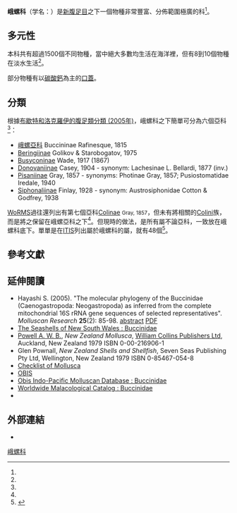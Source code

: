 {{Automatic taxobox 
| image = Penion maximus (Tryon, 1881).jpg
| image_caption = ''[[Penion_cuvieranus_cuvieranus|Penion cuvieranus cuvieranus]]''
| taxon = Buccinidae
| authority = [[Constantine_Samuel_Rafinesque|Rafinesque]], 1815
| type_genus= ''[[Buccinum|Buccinum]]''
| type_genus_authority = [[Carl_Linnaeus|Linnaeus]], 1758
| subdivision_ranks = [[屬_(生物)|屬]]及[[種_(生物)|種]]
| subdivision = [[#屬|見內文]]
| diversity_ref = <ref name="Strong 2008"/>
| diversity_link = #多元性
| diversity = 見內文
| synonyms_ref = <ref name="WoRMS_149" />
| synonyms = 
* Cominellidae
* Donovaniinae
* Neptuneidae <small>Stimpson, 1865</small><ref name="ITIS" />
}}

'''峨螺科'''（学名：{{lang|la|Buccinidae}}）是[[新腹足目|新腹足目]]之下一個物種非常豐富、分佈範圍極廣的科<ref name="WoRMS_149"/>。

==多元性==
本科共有超過1500個不同物種，當中絕大多數均生活在海洋裡，但有8到10個物種在淡水生活<ref name="Strong 2008"/>。

部分物種有以[[碳酸鈣|碳酸鈣]]為主的[[螺厣|口蓋]]。

==分類==
根據[[布歇特和洛克羅伊的腹足類分類_(2005年)|布歇特和洛克羅伊的腹足類分類 (2005年)]]，峨螺科之下簡單可分為六個亞科<ref name="Bouchet 2005"/>：
* [[峨螺亞科|峨螺亞科]] Buccininae Rafinesque, 1815
* [[Beringiinae|Beringiinae]] Golikov & Starobogatov, 1975
* [[Busyconinae|Busyconinae]] Wade, 1917 (1867)
* [[Donovaniinae|Donovaniinae]] Casey, 1904 - synonym: Lachesinae L. Bellardi, 1877 (inv.)
* [[Pisaniinae|Pisaniinae]] Gray, 1857 - synonyms: Photinae Gray, 1857; Pusiostomatidae Iredale, 1940
* [[Siphonaliinae|Siphonaliinae]] Finlay, 1928 - synonym: Austrosiphonidae Cotton & Godfrey, 1938

[[WoRMS|WoRMS]]過往還列出有第七個亞科[[Colinae|Colinae]] <small>Gray, 1857</small>，但未有將相關的[[Colini|Colini]]族，而是將之保留在峨螺亞科之下<ref name="WoRMS_149"/>。但現時的做法，是所有屬不論亞科，一致放在峨螺科底下。單單是在[[ITIS|ITIS]]列出屬於峨螺科的屬，就有48個<ref name="ITIS">{{ITIS |id=73726 |taxon=Buccinidae |authority=}}</ref>。

==參考文獻==
{{Reflist |refs=
<ref name="Bouchet 2005">{{Bouchet 2005}}</ref>
<ref name="Strong 2008">Strong E. E., Gargominy O., [[Winston_Ponder|Ponder W. F.]] & Bouchet P. (2008). "Global Diversity of Gastropods (Gastropoda; Mollusca) in Freshwater". ''[[Hydrobiologia|Hydrobiologia]]'' 595: 149-166. {{hdl|10088/7390}} {{doi|10.1007/s10750-007-9012-6}}.</ref>
<ref name="WoRMS_149">{{cite WoRMS
 |id=149 |authorlink=WoRMS 
 |last1=Bouchet |first1=P.
 |last2=Gofas   |first2=S.
 |year=2010 |title=Buccinidae
 |date=2010-12-30 |accessdate=2017-05-24 }}</ref>
}}

==延伸閱讀==
* Hayashi S. (2005). "The molecular phylogeny of the Buccinidae (Caenogastropoda: Neogastropoda) as inferred from the complete mitochondrial 16S rRNA gene sequences of selected representatives". ''Molluscan Research'' '''25'''(2): 85-98. [http://www.mapress.com/mr/content/v25/2005f/n2p098.htm abstract] {{Wayback|url=http://www.mapress.com/mr/content/v25/2005f/n2p098.htm |date=20200401074327 }} [http://www.mapress.com/mr/content/v25/2005f/n2p098.pdf PDF] {{Wayback|url=http://www.mapress.com/mr/content/v25/2005f/n2p098.pdf |date=20160303220721 }}
* [http://seashellsofnsw.org.au/Buccininae/Pages/Buccinidae_intro.htm The Seashells of New South Wales : Buccinidae] {{Wayback|url=http://seashellsofnsw.org.au/Buccininae/Pages/Buccinidae_intro.htm |date=20210308083555 }}
* [[Arthur_William_Baden_Powell|Powell A. W. B.]], ''New Zealand Mollusca'', [[HarperCollins|William Collins Publishers Ltd]], Auckland, New Zealand 1979 ISBN 0-00-216906-1
* Glen Pownall, ''New Zealand Shells and Shellfish'', Seven Seas Publishing Pty Ltd, Wellington, New Zealand 1979 ISBN 0-85467-054-8
* [https://web.archive.org/web/20070221053405/http://www.mollusca.co.nz/checklist/checklist_frameset.htm Checklist of Mollusca]
* [http://data.acnatsci.org/obis/search.php/82458 OBIS]{{dead link|date=2017年12月 |bot=InternetArchiveBot |fix-attempted=yes }}
* [http://clade.ansp.org/obis/search.php/11557  Obis Indo-Pacific Molluscan Database : Buccinidae] {{Wayback|url=http://clade.ansp.org/obis/search.php/11557 |date=20111002092852 }}
* [http://wwmcat.it/malaco/photos/gastropoda/BUCCINIDAE/BUCCINIDAE.htm Worldwide Malacological Catalog : Buccinidae]{{dead link|date=2017年12月 |bot=InternetArchiveBot |fix-attempted=yes }}
*{{cite journal | author=Bouchet Ph. & Waren A.| title=Mollusca Gastropoda : Taxonomical notes on tropical deep water Buccinidae with| journal=Musé. Natn. His. Nat. Paris; Sér. A, Zoologie| year=1985| volume=133| pages=457–518}}

==外部連結==
{{Commons category|Buccinidae}}
*{{wikispecies-inline|Buccinidae}}
{{Taxonbar|from=Q24115}}

[[Category:峨螺科|]]